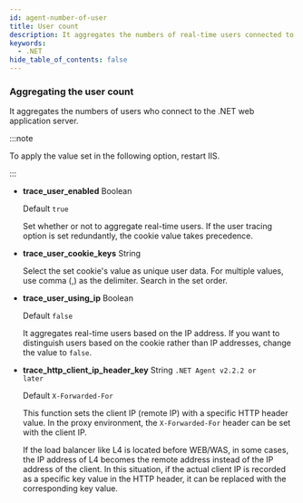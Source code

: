 ```yaml
---
id: agent-number-of-user
title: User count
description: It aggregates the numbers of real-time users connected to WAS.
keywords:
  - .NET
hide_table_of_contents: false
---
```


### Aggregating the user count

It aggregates the numbers of users who connect to the .NET web application server.

:::note

To apply the value set in the following option, restart IIS.

:::

- **trace_user_enabled** <span class='type'>Boolean</span>

  Default `true`

  Set whether or not to aggregate real-time users. If the user tracing option is set redundantly, the cookie value takes precedence.

- **trace_user_cookie_keys** <span class='type'>String</span>

  Select the set cookie's value as unique user data. For multiple values, use comma (,) as the delimiter. Search in the set order.

- **trace_user_using_ip** <span class='type'>Boolean</span>

  Default `false`

  It aggregates real-time users based on the IP address. If you want to distinguish users based on the cookie rather than IP addresses, change the value to `false`.

- **trace_http_client_ip_header_key** <span class='type'>String</span> <code class="my">.NET Agent v2.2.2 or later</code> <ScrollToLink anchor='trace_http_client_ip_header_key' />

  Default `X-Forwarded-For`

  This function sets the client IP (remote IP) with a specific HTTP header value. In the proxy environment, the `X-Forwarded-For` header can be set with the client IP.

  If the load balancer like L4 is located before WEB/WAS, in some cases, the IP address of L4 becomes the remote address instead of the IP address of the client. In this situation, if the actual client IP is recorded as a specific key value in the HTTP header, it can be replaced with the corresponding key value.

